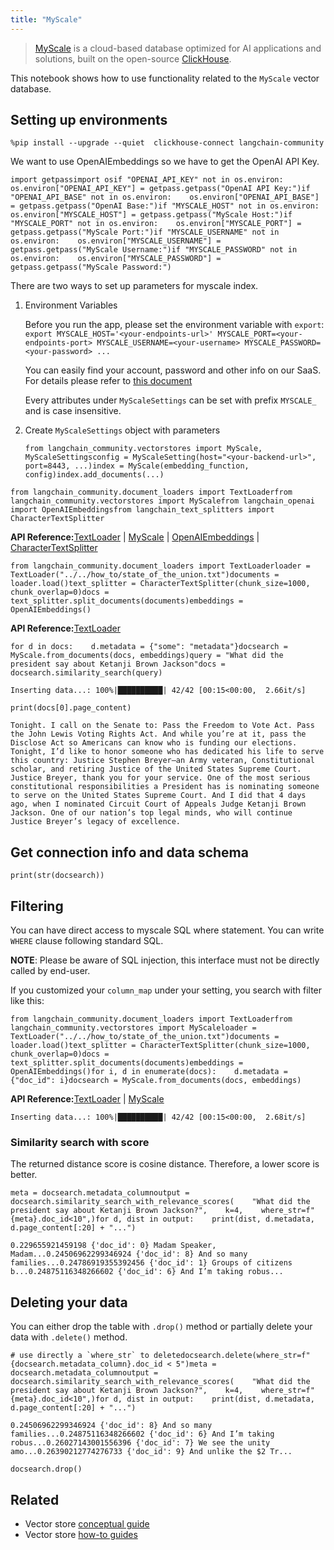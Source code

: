 ```yaml
---
title: "MyScale"
---
```


> [MyScale](https://docs.myscale.com/en/overview/) is a cloud-based database optimized for AI applications and solutions, built on the open-source [ClickHouse](https://github.com/ClickHouse/ClickHouse).

This notebook shows how to use functionality related to the `MyScale` vector database.

## Setting up environments

```
%pip install --upgrade --quiet  clickhouse-connect langchain-community
```

We want to use OpenAIEmbeddings so we have to get the OpenAI API Key.

```
import getpassimport osif "OPENAI_API_KEY" not in os.environ:    os.environ["OPENAI_API_KEY"] = getpass.getpass("OpenAI API Key:")if "OPENAI_API_BASE" not in os.environ:    os.environ["OPENAI_API_BASE"] = getpass.getpass("OpenAI Base:")if "MYSCALE_HOST" not in os.environ:    os.environ["MYSCALE_HOST"] = getpass.getpass("MyScale Host:")if "MYSCALE_PORT" not in os.environ:    os.environ["MYSCALE_PORT"] = getpass.getpass("MyScale Port:")if "MYSCALE_USERNAME" not in os.environ:    os.environ["MYSCALE_USERNAME"] = getpass.getpass("MyScale Username:")if "MYSCALE_PASSWORD" not in os.environ:    os.environ["MYSCALE_PASSWORD"] = getpass.getpass("MyScale Password:")
```

There are two ways to set up parameters for myscale index.

1. Environment Variables

   Before you run the app, please set the environment variable with `export`: `export MYSCALE_HOST='<your-endpoints-url>' MYSCALE_PORT=<your-endpoints-port> MYSCALE_USERNAME=<your-username> MYSCALE_PASSWORD=<your-password> ...`

   You can easily find your account, password and other info on our SaaS. For details please refer to [this document](https://docs.myscale.com/en/cluster-management/)

   Every attributes under `MyScaleSettings` can be set with prefix `MYSCALE_` and is case insensitive.

2. Create `MyScaleSettings` object with parameters

   ```
   from langchain_community.vectorstores import MyScale, MyScaleSettingsconfig = MyScaleSetting(host="<your-backend-url>", port=8443, ...)index = MyScale(embedding_function, config)index.add_documents(...)
   ```

```
from langchain_community.document_loaders import TextLoaderfrom langchain_community.vectorstores import MyScalefrom langchain_openai import OpenAIEmbeddingsfrom langchain_text_splitters import CharacterTextSplitter
```

**API Reference:**[TextLoader](https://python.langchain.com/api_reference/community/document_loaders/langchain_community.document_loaders.text.TextLoader.html) | [MyScale](https://python.langchain.com/api_reference/community/vectorstores/langchain_community.vectorstores.myscale.MyScale.html) | [OpenAIEmbeddings](https://python.langchain.com/api_reference/openai/embeddings/langchain_openai.embeddings.base.OpenAIEmbeddings.html) | [CharacterTextSplitter](https://python.langchain.com/api_reference/text_splitters/character/langchain_text_splitters.character.CharacterTextSplitter.html)

```
from langchain_community.document_loaders import TextLoaderloader = TextLoader("../../how_to/state_of_the_union.txt")documents = loader.load()text_splitter = CharacterTextSplitter(chunk_size=1000, chunk_overlap=0)docs = text_splitter.split_documents(documents)embeddings = OpenAIEmbeddings()
```

**API Reference:**[TextLoader](https://python.langchain.com/api_reference/community/document_loaders/langchain_community.document_loaders.text.TextLoader.html)

```
for d in docs:    d.metadata = {"some": "metadata"}docsearch = MyScale.from_documents(docs, embeddings)query = "What did the president say about Ketanji Brown Jackson"docs = docsearch.similarity_search(query)
```

```
Inserting data...: 100%|██████████| 42/42 [00:15<00:00,  2.66it/s]
```

```
print(docs[0].page_content)
```

```
Tonight. I call on the Senate to: Pass the Freedom to Vote Act. Pass the John Lewis Voting Rights Act. And while you’re at it, pass the Disclose Act so Americans can know who is funding our elections. Tonight, I’d like to honor someone who has dedicated his life to serve this country: Justice Stephen Breyer—an Army veteran, Constitutional scholar, and retiring Justice of the United States Supreme Court. Justice Breyer, thank you for your service. One of the most serious constitutional responsibilities a President has is nominating someone to serve on the United States Supreme Court. And I did that 4 days ago, when I nominated Circuit Court of Appeals Judge Ketanji Brown Jackson. One of our nation’s top legal minds, who will continue Justice Breyer’s legacy of excellence.
```

## Get connection info and data schema

```
print(str(docsearch))
```

## Filtering

You can have direct access to myscale SQL where statement. You can write `WHERE` clause following standard SQL.

**NOTE**: Please be aware of SQL injection, this interface must not be directly called by end-user.

If you customized your `column_map` under your setting, you search with filter like this:

```
from langchain_community.document_loaders import TextLoaderfrom langchain_community.vectorstores import MyScaleloader = TextLoader("../../how_to/state_of_the_union.txt")documents = loader.load()text_splitter = CharacterTextSplitter(chunk_size=1000, chunk_overlap=0)docs = text_splitter.split_documents(documents)embeddings = OpenAIEmbeddings()for i, d in enumerate(docs):    d.metadata = {"doc_id": i}docsearch = MyScale.from_documents(docs, embeddings)
```

**API Reference:**[TextLoader](https://python.langchain.com/api_reference/community/document_loaders/langchain_community.document_loaders.text.TextLoader.html) | [MyScale](https://python.langchain.com/api_reference/community/vectorstores/langchain_community.vectorstores.myscale.MyScale.html)

```
Inserting data...: 100%|██████████| 42/42 [00:15<00:00,  2.68it/s]
```

### Similarity search with score

The returned distance score is cosine distance. Therefore, a lower score is better.

```
meta = docsearch.metadata_columnoutput = docsearch.similarity_search_with_relevance_scores(    "What did the president say about Ketanji Brown Jackson?",    k=4,    where_str=f"{meta}.doc_id<10",)for d, dist in output:    print(dist, d.metadata, d.page_content[:20] + "...")
```

```
0.229655921459198 {'doc_id': 0} Madam Speaker, Madam...0.24506962299346924 {'doc_id': 8} And so many families...0.24786919355392456 {'doc_id': 1} Groups of citizens b...0.24875116348266602 {'doc_id': 6} And I’m taking robus...
```

## Deleting your data

You can either drop the table with `.drop()` method or partially delete your data with `.delete()` method.

```
# use directly a `where_str` to deletedocsearch.delete(where_str=f"{docsearch.metadata_column}.doc_id < 5")meta = docsearch.metadata_columnoutput = docsearch.similarity_search_with_relevance_scores(    "What did the president say about Ketanji Brown Jackson?",    k=4,    where_str=f"{meta}.doc_id<10",)for d, dist in output:    print(dist, d.metadata, d.page_content[:20] + "...")
```

```
0.24506962299346924 {'doc_id': 8} And so many families...0.24875116348266602 {'doc_id': 6} And I’m taking robus...0.26027143001556396 {'doc_id': 7} We see the unity amo...0.26390212774276733 {'doc_id': 9} And unlike the $2 Tr...
```

```
docsearch.drop()
```

## Related

* Vector store [conceptual guide](/oss/concepts/vectorstores)
* Vector store [how-to guides](/oss/how_to/#vector-stores)
